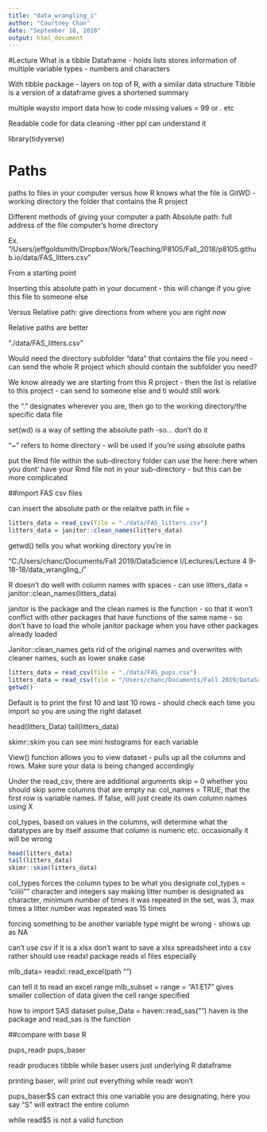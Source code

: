 ```yaml
---
title: "data_wrangling_i"
author: "Courtney Chan"
date: "September 18, 2018"
output: html_document
---
```


#Lecture
What is a tibble
Dataframe - holds lists
  stores information of multiple variable types - numbers and characters

With tibble package - layers on top of R, with a similar data structure
  Tibble is a version of a dataframe gives a shortened summary

multiple waysto import data
how to code missing values = 99 or . etc

Readable code for data cleaning -ither ppl can understand it

library(tidyverse)

# Paths

paths to files in your computer versus how R knows what the file is
GitWD - working directory the folder that contains the R project

Different methods of giving your computer a path
Absolute path: full address of the file
computer's home directory

Ex. "/Users/jeffgoldsmith/Dropbox/Work/Teaching/P8105/Fall_2018/p8105.github.io/data/FAS_litters.csv"

From a starting point

Inserting this absolute path in your document - this will change if you give this file to someone else

Versus Relative path: give directions from where you are right now

Relative paths are better

"./data/FAS_litters.csv"

Would need the directory subfolder "data" that contains the file you need - can send the whole R project which should contain the subfolder you need?

We know already we are starting from this R project - then the list is relative to this project - can send to someone else and ti would still work

the "." designates wherever you are, then go to the working directory/the specific data file

set(wd) is a way of setting the absolute path -so... don't do it

"~" refers to home directory - will be used if you're using absolute paths


put the Rmd file within the sub-directory folder
can use the here::here when you dont' have your Rmd file not in your sub-directory - but this can be more complicated

##import FAS csv files

can insert the absolute path or the relaitve path in file =

```r
litters_data = read_csv(file = "./data/FAS_litters.csv")
litters_data = janitor::clean_names(litters_data)
```

getwd() tells you what working directory you're in

"C:/Users/chanc/Documents/Fall 2019/DataScience I/Lectures/Lecture 4 9-18-18/data_wrangling_i"

R doesn't do well with column names with spaces - can use 
litters_data = janitor::clean_names(litters_data)

janitor is the package and the clean names is the function - so that it won't conflict with other packages that have functions of the same name - so don't have to load the whole janitor package when you have other packages already loaded

Janitor::clean_names gets rid of the original names and overwrites with cleaner names, such as lower snake case

```r
litters_data = read_csv(file = "./data/FAS_pups.csv")
litters_data = read_csv(file = "/Users/chanc/Documents/Fall 2019/DataScience I/Lectures/Lecture 4 9-18-18/data_wrangling_i/data/FAS_pups.csv")
getwd()
```

Default is to print the first 10 and last 10 rows - should check each time you import so you are using the right dataset

head(litters_Data)
tail(litters_data)

skimr::skim you can see mini histograms for each variable


View() function allows you to view dataset - pulls up all the columns and rows. Make sure your data is being changed accordingly

Under the read_csv, there are additional arguments
skip = 0 whether you should skip some columns that are empty
na: 
col_names = TRUE, that the first row is variable names. If false, will just create its own column names using X

col_types, based on values in the columns, will determine what the datatypes are by itself
assume that column is numeric etc.
occasionally it will be wrong

```r
head(litters_data)
tail(litters_data)
skimr::skim(litters_data)
```


col_types forces the column types to be what you designate
col_types = "ciiiii""
character and integers
say making litter number is designated as character, minimum number of times it was repeated in the set, was 3, max times a litter number was repeated was 15 times

forcing something to be another variable type might be wrong - shows up as NA

can't use csv if it is a xlsx
don't want to save a xlsx spreadsheet into a csv
rather should use readxl package
reads xl files especially

mlb_data= readxl::read_excel(path "")

can tell it to read an excel range
mlb_subset = range = "A1:E17"
gives smaller collection of data given the cell range specified


how to import SAS dataset
pulse_Data = haven::read_sas("")
haven is the package and read_sas is the function

##compare with base R

pups_readr
pups_baser

readr produces tibble
while baser users just underlying R dataframe

printing baser, will print out everything
while readr won't

pups_baser$S can extract this one variable you are designating, here you say "S"
will extract the entire column

while read$S is not a valid function
